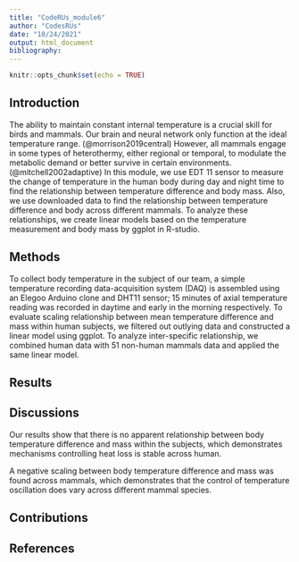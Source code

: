 ```yaml
---
title: "CodeRUs_module6"
author: "CodesRUs"
date: "10/24/2021"
output: html_document
bibliography: 
---
```


```r
knitr::opts_chunk$set(echo = TRUE)
```

## Introduction
The ability to maintain constant internal temperature is a crucial skill for birds and mammals. Our brain and neural network only function at the ideal temperature range. (@morrison2019central) However, all mammals engage in some types of heterothermy, either regional or temporal, to modulate the metabolic demand or better survive in certain environments.(@mitchell2002adaptive) In this module, we use EDT 11  sensor to measure the change of temperature in the human body during day and night time to find the relationship between temperature difference and body mass. Also, we use downloaded data to find the relationship between temperature difference and body across different mammals.  To analyze these relationships, we create linear models based on the temperature measurement and body mass by ggplot in R-studio. 

## Methods
To collect body temperature in the subject of our team, a simple temperature recording data-acquisition system (DAQ) is assembled using an Elegoo Arduino clone and DHT11 sensor; 15 minutes of axial temperature reading was recorded in daytime and early in the morning respectively. To evaluate scaling relationship between mean temperature difference and mass within human subjects, we filtered out outlying data and constructed a linear model using ggplot. To analyze inter-specific relationship, we combined human data with 51 non-human mammals data and applied the same linear model.

## Results

## Discussions

Our results show that there is no apparent relationship between body temperature difference and mass within the subjects, which demonstrates mechanisms controlling heat loss is stable across human.

A negative scaling between body temperature difference and mass was found across mammals, which demonstrates that the control of temperature oscillation does vary across different mammal species.

## Contributions

## References
